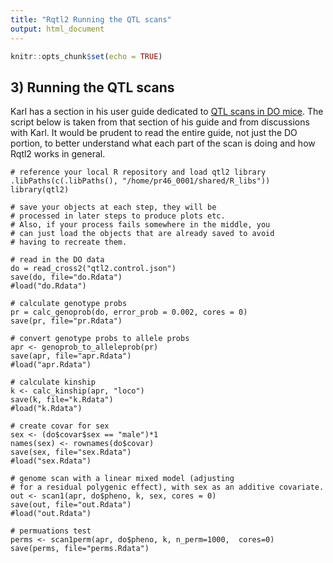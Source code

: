 ```yaml
---
title: "Rqtl2 Running the QTL scans"
output: html_document
---
```


```r
knitr::opts_chunk$set(echo = TRUE)
```

## 3) Running the QTL scans

Karl has a section in his user guide dedicated to [QTL scans in DO mice](http://kbroman.org/qtl2/assets/vignettes/user_guide.html#qtl_analysis_in_diversity_outbred_mice).  The script below is taken from that section of his guide and from discussions with Karl.  It would be prudent to read the entire guide, not just the DO portion, to better understand what each part of the scan is doing and how Rqtl2 works in general.

```
# reference your local R repository and load qtl2 library
.libPaths(c(.libPaths(), "/home/pr46_0001/shared/R_libs"))
library(qtl2)

# save your objects at each step, they will be 
# processed in later steps to produce plots etc.
# Also, if your process fails somewhere in the middle, you
# can just load the objects that are already saved to avoid 
# having to recreate them.  

# read in the DO data
do = read_cross2("qtl2.control.json")
save(do, file="do.Rdata")
#load("do.Rdata")

# calculate genotype probs
pr = calc_genoprob(do, error_prob = 0.002, cores = 0)
save(pr, file="pr.Rdata")

# convert genotype probs to allele probs
apr <- genoprob_to_alleleprob(pr)
save(apr, file="apr.Rdata")
#load("apr.Rdata")

# calculate kinship
k <- calc_kinship(apr, "loco")
save(k, file="k.Rdata")
#load("k.Rdata")

# create covar for sex
sex <- (do$covar$sex == "male")*1
names(sex) <- rownames(do$covar)
save(sex, file="sex.Rdata")
#load("sex.Rdata")

# genome scan with a linear mixed model (adjusting
# for a residual polygenic effect), with sex as an additive covariate.
out <- scan1(apr, do$pheno, k, sex, cores = 0)
save(out, file="out.Rdata")
#load("out.Rdata")

# permuations test
perms <- scan1perm(apr, do$pheno, k, n_perm=1000,  cores=0)
save(perms, file="perms.Rdata")
```